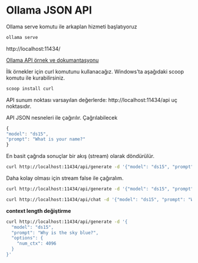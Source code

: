 # Ollama JSON API

Ollama serve komutu ile arkaplan hizmeti başlatıyoruz

```bash
ollama serve
```

http://localhost:11434/



[Ollama API örnek ve dokumantasyonu](https://github.com/ollama/ollama/blob/main/docs/api.md)


İlk örnekler için curl komutunu kullanacağız.
Windows'ta aşağıdaki scoop komutu ile kurabilirsiniz.

```bash
scoop install curl
```

API sunum noktası varsayılan değerlerde: http://localhost:11434/api uç noktasıdır.

API JSON nesneleri ile çağırılır.
Çağrılabilecek

```javascript
{
"model": "ds15", 
"prompt": "What is your name?" 
} 
```


En basit çağrıda sonuçlar bir akış (stream) olarak döndürülür.


```bash
curl http://localhost:11434/api/generate -d '{"model": "ds15", "prompt": "What is your name?" } '
```

Daha kolay olması için stream false ile çağıralım.

```bash
curl http://localhost:11434/api/generate -d '{"model": "ds15", "prompt": "What is your name?", "stream": false } '
```


```bash
curl http://localhost:11434/api/chat -d '{"model": "ds15", "prompt": "What is your name?", "stream": false } '
```

**context length değiştirme**

```bash
curl http://localhost:11434/api/generate -d '{
  "model": "ds15",
  "prompt": "Why is the sky blue?",
  "options": {
    "num_ctx": 4096
  }
}'
```